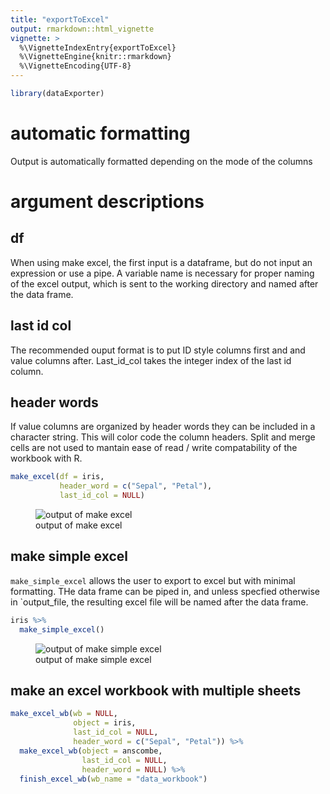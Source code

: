 ```yaml
---
title: "exportToExcel"
output: rmarkdown::html_vignette
vignette: >
  %\VignetteIndexEntry{exportToExcel}
  %\VignetteEngine{knitr::rmarkdown}
  %\VignetteEncoding{UTF-8}
---
```


```r
library(dataExporter)
```

# automatic formatting

Output is automatically formatted depending on the mode of the columns

# argument descriptions

## df

When using make excel, the first input is a dataframe, but do not input an expression or use a pipe. A variable name is necessary for proper naming of the excel output, which is sent to the working directory and named after the data frame. 

## last id col

The recommended ouput format is to put ID style columns first and and value columns after. Last_id_col takes the integer index of the last id column.

## header words

If value columns are organized by header words they can be included in a character string. This will color code the column headers. Split and merge cells are not used to mantain ease of read / write compatability of the workbook with R. 


```r
make_excel(df = iris, 
           header_word = c("Sepal", "Petal"),
           last_id_col = NULL)

```


![output of make excel](exceloutput.png)

## make simple excel

`make_simple_excel` allows the user to export to excel but with minimal formatting. THe data frame can be piped in, and unless specfied otherwise in `output_file, the resulting excel file will be named after the data frame. 

```r
iris %>% 
  make_simple_excel()
```

![output of make simple excel](simpleexceloutput.png)


## make an excel workbook with multiple sheets

```r
make_excel_wb(wb = NULL,
              object = iris,
              last_id_col = NULL,
              header_word = c("Sepal", "Petal")) %>% 
  make_excel_wb(object = anscombe,
                last_id_col = NULL,
                header_word = NULL) %>% 
  finish_excel_wb(wb_name = "data_workbook")
```



